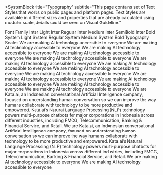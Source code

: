 
<Meta title="Foundations/Typography" />

<SystemBlock
  title="Typography"
  subtitle="This page contains set of Text Styles that works on public pages and platform pages. Text Styles are available in different sizes and properties that are already calculated using modular scale, details could be seen on Visual Guideline."
>
  <Stack spacing="xl">
    <SystemSubheading>Font Family</SystemSubheading>
    <ComponentBlock title="Brand Fonts" withBackground>
      <Stack spacing="md">
        <Heading scale={800} fontFamily="brand" fontWeight={300}>Inter Light</Heading>
        <Heading scale={800} fontFamily="brand" fontWeight={400}>Inter Regular</Heading>
        <Heading scale={800} fontFamily="brand" fontWeight={500}>Inter Medium</Heading>
        <Heading scale={800} fontFamily="brand" fontWeight={600}>Inter SemiBold</Heading>
        <Heading scale={800} fontFamily="brand" fontWeight={700}>Inter Bold</Heading>
      </Stack>
    </ComponentBlock>
    <ComponentBlock title="System Fonts" withBackground>
      <Stack spacing="md">
        <Heading scale={800} fontFamily="system" fontWeight={300}>System Light</Heading>
        <Heading scale={800} fontFamily="system" fontWeight={400}>System Regular</Heading>
        <Heading scale={800} fontFamily="system" fontWeight={500}>System Medium</Heading>
        <Heading scale={800} fontFamily="system" fontWeight={700}>System Bold</Heading>
      </Stack>
    </ComponentBlock>
    <SystemSubheading>Typography Scales</SystemSubheading>
    <ComponentBlock title="Heading" withBackground>
      <Stack spacing="md">
        <Heading scale={900}>We are making AI technology accessible to everyone</Heading>
        <Heading scale={800}>We are making AI technology accessible to everyone</Heading>
        <Heading scale={700}>We are making AI technology accessible to everyone</Heading>
        <Heading scale={600}>We are making AI technology accessible to everyone</Heading>
        <Heading scale={500}>We are making AI technology accessible to everyone</Heading>
        <Heading scale={400}>We are making AI technology accessible to everyone</Heading>
        <Heading scale={300}>We are making AI technology accessible to everyone</Heading>
        <Heading scale={200}>We are making AI technology accessible to everyone</Heading>
        <Heading scale={100}>We are making AI technology accessible to everyone</Heading>
      </Stack>
    </ComponentBlock>
    <ComponentBlock title="Text" withBackground>
      <Stack spacing="md">
        <Text display="block" scale={500}>
          We are making AI technology accessible to everyone
        </Text>
        <Text display="block" scale={400}>
          We are making AI technology accessible to everyone
        </Text>
        <Text display="block" scale={300}>
          We are making AI technology accessible to everyone
        </Text>
        <Text display="block" scale={200}>
          We are making AI technology accessible to everyone
        </Text>
      </Stack>
    </ComponentBlock>
    <ComponentBlock title="Paragraph" withBackground>
      <Stack spacing="md">
        <Paragraph scale={400}>
          We are Kata.ai, an Indonesian conversational Artificial Intelligence company, focused on understanding human
          conversation so we can improve the way humans collaborate with technology to be more productive and empowered.
          Kata.ai’s Natural Language Processing (NLP) technology powers multi-purpose chatbots for major corporations in
          Indonesia across different industries, including FMCG, Telecommunication, Banking & Financial Service, and
          Retail.
        </Paragraph>
        <Paragraph scale={300}>
          We are Kata.ai, an Indonesian conversational Artificial Intelligence company, focused on understanding human
          conversation so we can improve the way humans collaborate with technology to be more productive and empowered.
          Kata.ai’s Natural Language Processing (NLP) technology powers multi-purpose chatbots for major corporations in
          Indonesia across different industries, including FMCG, Telecommunication, Banking & Financial Service, and
          Retail.
        </Paragraph>
      </Stack>
    </ComponentBlock>
    <ComponentBlock title="Anchor" withBackground>
      <Stack spacing="md">
        <Anchor
          display="block"
          scale={400}
          href="https://www.youtube.com/watch?v=wQ2YjYGqL8I"
          target="_blank"
          rel="noopener noreferrer"
        >
          We are making AI technology accessible to everyone
        </Anchor>
        <Anchor
          display="block"
          scale={300}
          href="https://www.youtube.com/watch?v=wQ2YjYGqL8I"
          target="_blank"
          rel="noopener noreferrer"
        >
          We are making AI technology accessible to everyone
        </Anchor>
      </Stack>
    </ComponentBlock>


  </Stack>
</SystemBlock>

